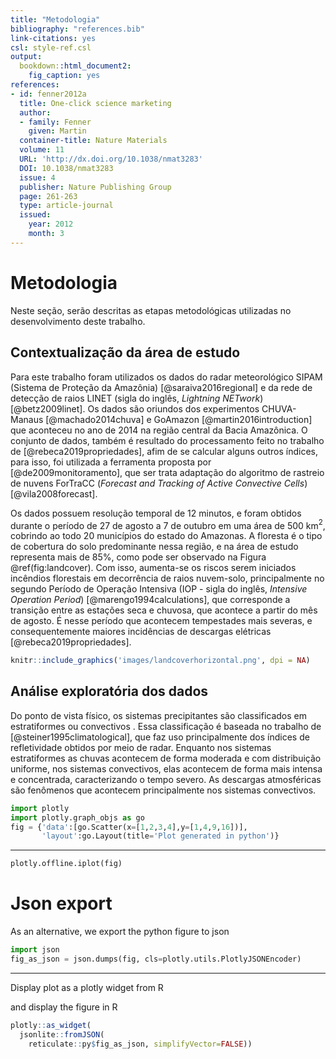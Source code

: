 ```yaml
---
title: "Metodologia"
bibliography: "references.bib"
link-citations: yes
csl: style-ref.csl
output: 
  bookdown::html_document2: 
    fig_caption: yes
references:
- id: fenner2012a
  title: One-click science marketing
  author:
  - family: Fenner
    given: Martin
  container-title: Nature Materials
  volume: 11
  URL: 'http://dx.doi.org/10.1038/nmat3283'
  DOI: 10.1038/nmat3283
  issue: 4
  publisher: Nature Publishing Group
  page: 261-263
  type: article-journal
  issued:
    year: 2012
    month: 3
---
```


# Metodologia

Neste seção, serão descritas as etapas metodológicas utilizadas no 
desenvolvimento deste trabalho.


## Contextualização da área de estudo

Para este trabalho foram utilizados os dados do radar meteorológico SIPAM 
(Sistema de Proteção da Amazônia) [@saraiva2016regional] e da rede de detecção 
de raios LINET (sigla do inglês, *Lightning NETwork*) [@betz2009linet]. Os dados 
são oriundos dos experimentos CHUVA-Manaus [@machado2014chuva] e GoAmazon 
[@martin2016introduction] que aconteceu no ano de 2014 na região central da 
Bacia Amazônica. O conjunto de dados, também é resultado do processamento feito 
no trabalho de [@rebeca2019propriedades], afim de se calcular alguns outros 
índices, para isso, foi utilizada a ferramenta proposta por 
[@de2009monitoramento], que ser trata adaptação do algoritmo de rastreio de 
nuvens ForTraCC (*Forecast and Tracking of Active Convective Cells*) 
[@vila2008forecast].

Os dados possuem resolução temporal de 12 minutos, e foram obtidos durante o 
período de 27 de agosto a 7 de outubro em uma área de 500 km$^{2}$, cobrindo ao 
todo 20 municípios do estado do Amazonas. A floresta é o tipo de cobertura do 
solo predominante nessa região, e na área de estudo representa mais de 85\%, 
como pode ser observado na Figura \@ref(fig:landcover). Com isso, aumenta-se os 
riscos serem iniciados incêndios florestais em decorrência de raios nuvem-solo, 
principalmente no segundo Período de Operação Intensiva (IOP - sigla do inglês, 
*Intensive Operation Period*) [@marengo1994calculations], que corresponde a 
transição entre as estações seca e chuvosa, que acontece a partir do mês de 
agosto. É nesse perı́odo que acontecem tempestades mais severas, e 
consequentemente maiores incidências de descargas elétricas 
[@rebeca2019propriedades].


```r
knitr::include_graphics('images/landcoverhorizontal.png', dpi = NA)
```


## Análise exploratória dos dados

Do ponto de vista físico, os sistemas precipitantes são classificados em 
estratiformes ou convectivos \cite{damian2011duas}. Essa classificação é baseada 
no trabalho de [@steiner1995climatological], que faz uso principalmente dos 
índices de refletividade obtidos por meio de radar. Enquanto nos sistemas 
estratiformes as chuvas acontecem de forma moderada e com distribuição uniforme, 
nos sistemas convectivos, elas acontecem de forma mais intensa e concentrada, 
caracterizando o tempo severo. As descargas atmosféricas são fenômenos que 
acontecem principalmente nos sistemas convectivos. 

```python
import plotly
import plotly.graph_objs as go
fig = {'data':[go.Scatter(x=[1,2,3,4],y=[1,4,9,16])],
       'layout':go.Layout(title='Plot generated in python')}
```

---

```python
plotly.offline.iplot(fig)
```

# Json export

As an alternative, we export the python figure to json

```python
import json
fig_as_json = json.dumps(fig, cls=plotly.utils.PlotlyJSONEncoder)
```

---

Display plot as a plotly widget from R

and display the figure in R

```r
plotly::as_widget(
  jsonlite::fromJSON(
    reticulate::py$fig_as_json, simplifyVector=FALSE))
```